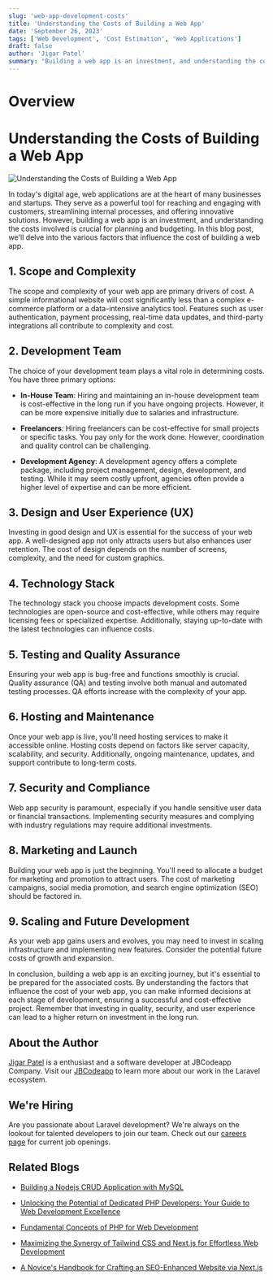 ```yaml
---
slug: 'web-app-development-costs'
title: 'Understanding the Costs of Building a Web App'
date: 'September 26, 2023'
tags: ['Web Development', 'Cost Estimation', 'Web Applications']
draft: false
author: 'Jigar Patel'
summary: "Building a web app is an investment, and understanding the costs involved is crucial for planning and budgeting. In this blog post, we'll delve into the various factors that influence the cost of building a web app."
---
```


# Overview

<TOCInline toc={props.toc} exclude="Overview" toHeading={2} defaultimage="" />

# Understanding the Costs of Building a Web App

![Understanding the Costs of Building a Web App](/static/blog/web-app-development-costs/image.png)

In today's digital age, web applications are at the heart of many businesses and startups. They serve as a powerful tool for reaching and engaging with customers, streamlining internal processes, and offering innovative solutions. However, building a web app is an investment, and understanding the costs involved is crucial for planning and budgeting. In this blog post, we'll delve into the various factors that influence the cost of building a web app.

## 1. Scope and Complexity

The scope and complexity of your web app are primary drivers of cost. A simple informational website will cost significantly less than a complex e-commerce platform or a data-intensive analytics tool. Features such as user authentication, payment processing, real-time data updates, and third-party integrations all contribute to complexity and cost.

## 2. Development Team

The choice of your development team plays a vital role in determining costs. You have three primary options:

- **In-House Team**: Hiring and maintaining an in-house development team is cost-effective in the long run if you have ongoing projects. However, it can be more expensive initially due to salaries and infrastructure.

- **Freelancers**: Hiring freelancers can be cost-effective for small projects or specific tasks. You pay only for the work done. However, coordination and quality control can be challenging.

- **Development Agency**: A development agency offers a complete package, including project management, design, development, and testing. While it may seem costly upfront, agencies often provide a higher level of expertise and can be more efficient.

## 3. Design and User Experience (UX)

Investing in good design and UX is essential for the success of your web app. A well-designed app not only attracts users but also enhances user retention. The cost of design depends on the number of screens, complexity, and the need for custom graphics.

## 4. Technology Stack

The technology stack you choose impacts development costs. Some technologies are open-source and cost-effective, while others may require licensing fees or specialized expertise. Additionally, staying up-to-date with the latest technologies can influence costs.

## 5. Testing and Quality Assurance

Ensuring your web app is bug-free and functions smoothly is crucial. Quality assurance (QA) and testing involve both manual and automated testing processes. QA efforts increase with the complexity of your app.

## 6. Hosting and Maintenance

Once your web app is live, you'll need hosting services to make it accessible online. Hosting costs depend on factors like server capacity, scalability, and security. Additionally, ongoing maintenance, updates, and support contribute to long-term costs.

## 7. Security and Compliance

Web app security is paramount, especially if you handle sensitive user data or financial transactions. Implementing security measures and complying with industry regulations may require additional investments.

## 8. Marketing and Launch

Building your web app is just the beginning. You'll need to allocate a budget for marketing and promotion to attract users. The cost of marketing campaigns, social media promotion, and search engine optimization (SEO) should be factored in.

## 9. Scaling and Future Development

As your web app gains users and evolves, you may need to invest in scaling infrastructure and implementing new features. Consider the potential future costs of growth and expansion.

In conclusion, building a web app is an exciting journey, but it's essential to be prepared for the associated costs. By understanding the factors that influence the cost of your web app, you can make informed decisions at each stage of development, ensuring a successful and cost-effective project. Remember that investing in quality, security, and user experience can lead to a higher return on investment in the long run.

## About the Author

[Jigar Patel](https://expertlaravel.com) is a
enthusiast and a software developer at JBCodeapp Company. Visit our [JBCodeapp](https://jbcodeapp.com) to learn more about our work in the Laravel ecosystem.

## We're Hiring

Are you passionate about Laravel development? We're always on the lookout for talented developers to join our team. Check out our [careers page](https://jbcodeapp.com) for current job openings.

## Related Blogs

- [Building a Nodejs CRUD Application with MySQL](building-a-nodejs-crud-with-mysql)

- [Unlocking the Potential of Dedicated PHP Developers: Your Guide to Web Development Excellence](dedicated-php-developers-guide-web-development-excellence)

- [Fundamental Concepts of PHP for Web Development](php-web-development-fundamentals)

- [Maximizing the Synergy of Tailwind CSS and Next.js for Effortless Web Development](maximizing-synergy-tailwind-css-next-js-web-development)

- [A Novice's Handbook for Crafting an SEO-Enhanced Website via Next.js](a-novices-guide-to-seo-enhanced-websites-with-nextjs)
